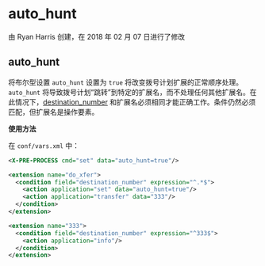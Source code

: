 # auto_hunt

由 Ryan Harris 创建，在 2018 年 02 月 07 日进行了修改

## auto_hunt

将布尔型设置 `auto_hunt` 设置为 `true` 将改变拨号计划扩展的正常顺序处理。 `auto_hunt` 将导致拨号计划“跳转”到特定的扩展名，而不处理任何其他扩展名。在此情况下，[destination\_number](../FreeSWITCH-Explained/Dialplan/Variables-Master-List_16352570.mdx#destination_number) 和扩展名必须相同才能正确工作。条件仍然必须匹配，但扩展名是操作要素。

**使用方法**

在 `conf/vars.xml` 中：

```xml
<X-PRE-PROCESS cmd="set" data="auto_hunt=true"/>
```

```xml
<extension name="do_xfer">
  <condition field="destination_number" expression="^.*$">
    <action application="set" data="auto_hunt=true"/>
    <action application="transfer" data="333"/>
  </condition>
</extension>

<extension name="333">
  <condition field="destination_number" expression="^333$">
    <action application="info"/>
  </condition>
</extension>
```